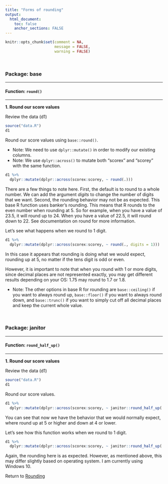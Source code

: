 ```yaml
---
title: "Forms of rounding"
output: 
  html_document:
    toc: false
    anchor_sections: FALSE
---
```


```r
knitr::opts_chunk$set(comment = NA,
                      message = FALSE,
                      warning = FALSE)
```

<br>

### Package: base

---

#### Function: `round()`

---

**1\. Round our score values**

Review the data (d1)

```r

source("data.R")
d1

```

Round our score values using `base::round()`.

* Note: We need to use `dplyr::mutate()` in order to modify our existing columns.
* Note: We use `dplyr::across()` to mutate both "scorex" and "scorey" with the same function.

```r

d1 %>% 
  dplyr::mutate(dplyr::across(scorex:scorey, ~ round(.)))

```

There are a few things to note here.
First, the default is to round to a whole number. We can add the argument *digits* to change the number of digits that we want.
Second, the rounding behavior may not be as expected. This base R function uses banker's rounding. This means that R rounds to the even number when rounding at 5. So for example, when you have a value of 23.5, it will round up to 24. When you have a value of 22.5, it will round down to 22. See documentation on round for more information.

Let's see what happens when we round to 1 digit.

```r

d1 %>% 
  dplyr::mutate(dplyr::across(scorex:scorey, ~ round(., digits = 1)))


```

In this case it appears that rounding is doing what we would expect, rounding up at 5, no matter if the tens digit is odd or even. 

However, it is important to note that when you round with 1 or more digits, since decimal places are not represented exactly, you may get different results depending on your OS: 1.75 may round to 1.7 or 1.8. 

* Note: The other options in base R for rounding are `base::ceiling()` if you want to always round up, `base::floor()` if you want to always round down, and `base::trunc()` if you want to simply cut off all decimal places and keep the current whole value.

<br>

### Package: janitor

---

#### Function: `round_half_up()`

---

**1\. Round our score values**

Review the data (d1)

```r

source("data.R")
d1

```

Round our score values.

```r

d1 %>%
  dplyr::mutate(dplyr::across(scorex:scorey, ~ janitor::round_half_up(.)))

```

You can see that now we have the behavior that we would normally expect, where round up at 5 or higher and down at 4 or lower.

Let's see how this function works when we round to 1 digit.

```r

d1 %>%
  dplyr::mutate(dplyr::across(scorex:scorey, ~ janitor::round_half_up(., digits = 1)))

```

Again, the rounding here is as expected. However, as mentioned above, this may differ slightly based on operating system. I am currently using Windows 10.


Return to [Rounding](https://github.com/Cghlewis/data-wrangling-functions/wiki/Rounding)